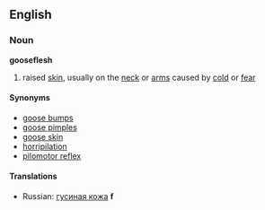 ==English==
===Noun===
'''gooseflesh'''
#raised [[skin]], usually on the [[neck]] or [[arms]] caused by [[cold]] or [[fear]]

====Synonyms====
*[[goose bumps]]
*[[goose pimples]]
*[[goose skin]]
*[[horripilation]]
*[[pilomotor reflex]]

====Translations====
*Russian: [[гусиная кожа]] '''f'''